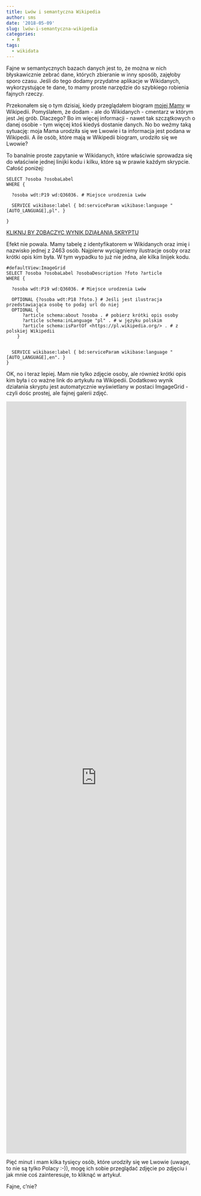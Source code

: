 ```yaml
---
title: Lwów i semantyczna Wikipedia
author: sms
date: '2018-05-09'
slug: lwów-i-semantyczna-wikipedia
categories:
  - R
tags:
  - wikidata
---
```

Fajne w semantycznych bazach danych jest to, że można w nich błyskawicznie zebrać dane, których zbieranie w inny sposób, zajęłoby sporo czasu. Jeśli do tego dodamy przydatne aplikacje w Wikidanych, wykorzystujące te dane, to mamy proste narzędzie do szybkiego robienia fajnych rzeczy.

Przekonałem się o tym dzisiaj, kiedy przeglądałem biogram [mojej Mamy](https://pl.wikipedia.org/wiki/Teresa_Socha-Lisowska) w Wikipedii. Pomyślałem, że dodam - ale do Wikidanych - cmentarz w którym jest Jej grób. Dlaczego? Bo im więcej informacji - nawet tak szczątkowych o danej osobie - tym więcej ktoś kiedyś dostanie danych. No bo weźmy taką sytuację: moja Mama urodziła się we Lwowie i ta informacja jest podana w Wikipedii. A ile osób, które mają w Wikipedii biogram, urodziło się we Lwowie?

To banalnie proste zapytanie w Wikidanych, które właściwie sprowadza się do właściwie jednej linijki kodu i kilku, które są w prawie każdym skrypcie. Całość poniżej:

```
SELECT ?osoba ?osobaLabel 
WHERE {
   
  ?osoba wdt:P19 wd:Q36036. # Miejsce urodzenia Lwów
  
  SERVICE wikibase:label { bd:serviceParam wikibase:language "[AUTO_LANGUAGE],pl". }

}
```
[KLIKNIJ BY ZOBACZYC WYNIK DZIAŁANIA SKRYPTU](http://tinyurl.com/y85m75xk)

Efekt nie powala. Mamy tabelę z identyfikatorem w Wikidanych oraz imię i nazwisko jednej z 2463 osób. Najpierw wyciągniemy ilustracje osoby oraz krótki opis kim była. W tym wypadku to już nie jedna, ale kilka linijek kodu.

```
#defaultView:ImageGrid
SELECT ?osoba ?osobaLabel ?osobaDescription ?foto ?article 
WHERE {
  
  ?osoba wdt:P19 wd:Q36036. # Miejsce urodzenia Lwów
  
  OPTIONAL {?osoba wdt:P18 ?foto.} # Jeśli jest ilustracja przedstawiająca osobę to podaj url do niej
  OPTIONAL {
      ?article schema:about ?osoba . # pobierz krótki opis osoby
      ?article schema:inLanguage "pl" . # w języku polskim
      ?article schema:isPartOf <https://pl.wikipedia.org/> . # z polskiej Wikipedii
    }
 

  SERVICE wikibase:label { bd:serviceParam wikibase:language "[AUTO_LANGUAGE],en". }
}

```
OK, no i teraz lepiej. Mam nie tylko zdjęcie osoby, ale również krótki opis kim była i co ważne link do artykułu na Wikipedii. Dodatkowo wynik działania skryptu jest automatycznie wyświetlany w postaci ImgageGrid - czyli dośc prostej, ale fajnej galerii zdjęć.

<iframe style="width: 50vw; height: 50vh; border: none;" src="https://query.wikidata.org/embed.html#%23defaultView%3AImageGrid%0ASELECT%20%3Fosoba%20%3FosobaLabel%20%3FosobaDescription%20%3Ffoto%20%3Farticle%20%0AWHERE%20%7B%0A%20%20%0A%20%20%3Fosoba%20wdt%3AP19%20wd%3AQ36036.%20%23%20Miejsce%20urodzenia%20Lw%C3%B3w%0A%20%20%0A%20%20OPTIONAL%20%7B%3Fosoba%20wdt%3AP18%20%3Ffoto.%7D%20%23%20Je%C5%9Bli%20jest%20ilustracja%20przedstawiaj%C4%85ca%20osob%C4%99%20to%20podaj%20url%20do%20niej%0A%20%20OPTIONAL%20%7B%0A%20%20%20%20%20%20%3Farticle%20schema%3Aabout%20%3Fosoba%20.%20%23%20pobierz%20kr%C3%B3tki%20opis%20osoby%0A%20%20%20%20%20%20%3Farticle%20schema%3AinLanguage%20%22pl%22%20.%20%23%20w%20j%C4%99zyku%20polskim%0A%20%20%20%20%20%20%3Farticle%20schema%3AisPartOf%20%3Chttps%3A%2F%2Fpl.wikipedia.org%2F%3E%20.%20%23%20z%20polskiej%20Wikipedii%0A%20%20%20%20%7D%0A%20%0A%0A%20%20SERVICE%20wikibase%3Alabel%20%7B%20bd%3AserviceParam%20wikibase%3Alanguage%20%22%5BAUTO_LANGUAGE%5D%2Cen%22.%20%7D%0A%7D" referrerpolicy="origin" sandbox="allow-scripts allow-same-origin allow-popups"></iframe>


Pięć minut i mam kilka tysięcy osób, które urodziły się we Lwowie (uwage, to nie są tylko Polacy :-)), mogę ich sobie przeglądać zdjęcie po zdjęciu i jak mnie coś zainteresuje, to kliknąć w artykuł.

Fajne, c'nie?


